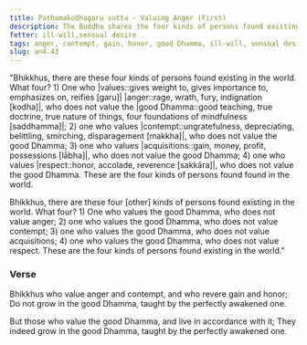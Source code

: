 ```yaml
---
title: Paṭhamakodhagaru sutta - Valuing Anger (First)
description: The Buddha shares the four kinds of persons found existing in the world - those who value anger, contempt, gain, and honor, and those who value the good Dhamma instead.
fetter: ill-will,sensual desire
tags: anger, contempt, gain, honor, good Dhamma, ill-will, sensual desire, an, an4
slug: an4.43
---
```


"Bhikkhus, there are these four kinds of persons found existing in the world. What four? 1) One who |values::gives weight to, gives importance to, emphasizes on, reifies [garu]| |anger::rage, wrath, fury, indignation [kodha]|, who does not value the |good Dhamma::good teaching, true doctrine, true nature of things, four foundations of mindfulness [saddhamma]|; 2) one who values |contempt::ungratefulness, depreciating, belittling, smirching, disparagement [makkha]|, who does not value the good Dhamma; 3) one who values |acquisitions::gain, money, profit, possessions [lābha]|, who does not value the good Dhamma; 4) one who values |respect::honor, accolade, reverence [sakkāra]|, who does not value the good Dhamma. These are the four kinds of persons found found in the world.

Bhikkhus, there are these four [other] kinds of persons found existing in the world. What four? 1) One who values the good Dhamma, who does not value anger; 2) one who values the good Dhamma, who does not value contempt; 3) one who values the good Dhamma, who does not value acquisitions; 4) one who values the good Dhamma, who does not value respect. These are the four kinds of persons found existing in the world."

### Verse

Bhikkhus who value anger and contempt,
and who revere gain and honor;
Do not grow in the good Dhamma,
taught by the perfectly awakened one.

But those who value the good Dhamma,
and live in accordance with it;
They indeed grow in the good Dhamma,
taught by the perfectly awakened one.